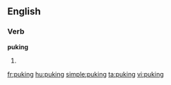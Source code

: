 ==English==

===Verb===
'''puking'''

# {{present participle of|[[puke]]}}

[[fr:puking]]
[[hu:puking]]
[[simple:puking]]
[[ta:puking]]
[[vi:puking]]